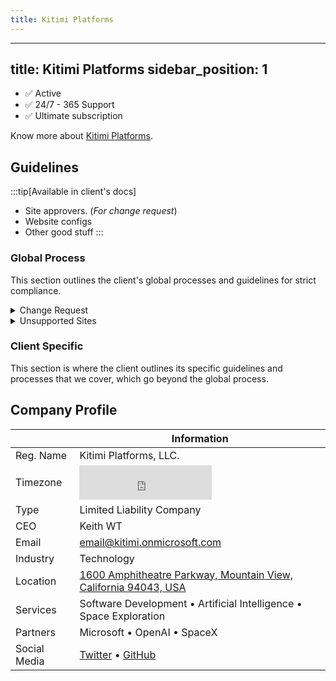 ```yaml
---
title: Kitimi Platforms
---
```


---
title: Kitimi Platforms
sidebar_position: 1
---



<!-- Kitimi Platforms is a tech company that focus on software development and artificial intelligence including robotics. -->

- ✅ Active
- ✅ 24/7 - 365 Support
- ✅ Ultimate subscription

Know more about [Kitimi Platforms](#company-profile).

<!-- <div class="contentTableContainer">

| Status     | Go-Live       | Subscription |
| ---------- | ------------- | ------------ |
| **Active** | Jan. 01, 2024 | Ultimate     |

</div> -->


## Guidelines

:::tip[Available in client's docs]
- Site approvers. (_For change request_)
- Website configs
- Other good stuff
:::



### Global Process

This section outlines the client's global processes and guidelines for strict compliance.



<details>
<summary>Change Request</summary>

Requesting approval via phone are only applicable for **high-priority requests**.

<Tabs>
  <TabItem value="request_approval" label="Approval Required" attributes={{className: styles.red}}>

    - Onboarding / Off-boarding
    - Software installation

  </TabItem>
  <TabItem value="auto_approve" label="Auto Approve" attributes={{className: styles.green}}>
  
  Request from:
  - Keith WT
  - Fraulein Venice
  - Leah Perrins
  - Christian P Canto
  - Jeric Num
  - Johanna Ang
  - Chrizzie Aquino


  </TabItem>
  <TabItem value="auto_escalate" label="Auto Escalate" attributes={{className: styles.orange}}>

Send email for request related to

    - Software Development
    - Robotics
    - Space Exploration
    - Callback request
    - Unsupported sites
  
  <Tabs>
  <TabItem value="email_add" label="Escalation email" default>

  ```md
  support@example.com
  ```

  Use the following template:

  ```md
Hi Team,

Please see the details below.

Caller: 
Contact#: 
Email: 
Issue: 

Steps done: 
Next steps: 
Priority: [URGENT]

Thank you.

Best,

```
  </TabItem>
  <TabItem value="phone_1" label="Phone">

```md
1800-000-0000-8888
```

  </TabItem>
  <TabItem value="phone_2" label="Alternative">

```md
1800-000-1111-8888
```

  </TabItem>
</Tabs>

  </TabItem>
</Tabs>

</details>

<details>
<summary>Unsupported Sites</summary>

These are the client's affiliate sites the we **DO NOT SUPPORT**:

- The Unsupported Site
- Whang-od's Tattoos
- Another GG Site


</details>


### Client Specific

This section is where the client outlines its specific guidelines and processes that we cover, which go beyond the global process.

## Company Profile

<div class="contentTableContainer">

|              | Information                                                                                                  |
| :----------- | ------------------------------------------------------------------------------------------------------------ |
| Reg. Name    | Kitimi Platforms, LLC.                                                                                       |
| Timezone     | <iframe src="https://free.timeanddate.com/clock/i9ddm2hg/n137/fn6/fs16/fcf0f/tc000/ftb/pa8/tt0/tw1/th1/ta1/tb4" frameborder="0" width="212" height="55"></iframe>                                                                                                     |
| Type         | Limited Liability Company                                                                                    |
| CEO          | Keith WT                                                                                                    |
| Email        | email@kitimi.onmicrosoft.com                                                                                 |
| Industry     | Technology                                                                                                   |
| Location     | [1600 Amphitheatre Parkway, Mountain View, California 94043, USA](https://maps.app.goo.gl/MyDWzSYuVY6tBA3J6) |
| Services     | Software Development • Artificial Intelligence • Space Exploration                                                                                           |                                                                                        |
| Partners     | Microsoft • OpenAI • SpaceX                                                                                   |
| Social Media | [Twitter](https://X.com/kitiplex) • [GitHub](https://github.com/kitiplex/)                                                                                      |

</div>